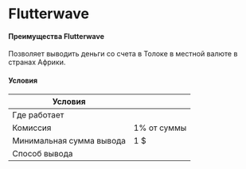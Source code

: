 
# Flutterwave

#### Преимущества Flutterwave

Позволяет выводить деньги со счета в Толоке в местной валюте в странах Африки. 

#### Условия

Условия | |
----- | -----
Где работает | <RuPayAboutTable1/>
Комиссия | 1% от суммы
Минимальная сумма вывода | 1 $
Способ вывода | <RuPayAboutTable2/>
